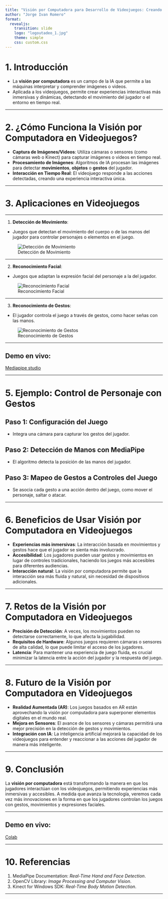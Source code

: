 ```yaml
---
title: "Visión por Computadora para Desarrollo de Videojuegos: Creando Experiencias Interactivas"
author: "Jorge Ivan Romero"
format: 
  revealjs:
    transition: slide
    logo: "logoutadeo_1.jpg"
    theme: simple
    css: custom.css
---
```


# 1. Introducción

::: {.fragment .zoom-in}
- La **visión por computadora** es un campo de la IA que permite a las máquinas interpretar y comprender imágenes o videos.
- Aplicada a los videojuegos, permite crear experiencias interactivas más inmersivas y dinámicas, detectando el movimiento del jugador o el entorno en tiempo real.
:::

---

# 2. ¿Cómo Funciona la Visión por Computadora en Videojuegos?

::: {.fragment .fade-in}
- **Captura de Imágenes/Videos**: Utiliza cámaras o sensores (como cámaras web o Kinect) para capturar imágenes o videos en tiempo real.
- **Procesamiento de Imágenes**: Algoritmos de IA procesan las imágenes para detectar **movimientos**, **objetos** o **gestos** del jugador.
- **Interacción en Tiempo Real**: El videojuego responde a las acciones detectadas, creando una experiencia interactiva única.
:::

---

# 3. Aplicaciones en Videojuegos

---

1. **Detección de Movimiento**:
- Juegos que detectan el movimiento del cuerpo o de las manos del jugador para controlar personajes o elementos en el juego.
   
![Detección de Movimiento](https://miro.medium.com/v2/resize:fit:720/format:webp/1*JLAnsw9NU6TFEVKKCARrCQ.gif)

---
   
2. **Reconocimiento Facial**:
- Juegos que adaptan la expresión facial del personaje a la del jugador.
   
![Reconocimiento Facial](https://mediapipe.dev/images/face_mesh_ar_effects.gif)

---
   
3. **Reconocimiento de Gestos**:
- El jugador controla el juego a través de gestos, como hacer señas con las manos.
   
![Reconocimiento de Gestos](https://media.dev.to/cdn-cgi/image/width=800%2Cheight=%2Cfit=scale-down%2Cgravity=auto%2Cformat=auto/https%3A%2F%2Fdev-to-uploads.s3.amazonaws.com%2Fuploads%2Farticles%2F32zpz7qa8hg5gl9lyvsc.gif)

---

## Demo en vivo:
[Mediapipe studio](https://mediapipe-studio.webapps.google.com/studio/demo/hand_landmarker)


---

# 5. Ejemplo: Control de Personaje con Gestos

## Paso 1: **Configuración del Juego**
- Integra una cámara para capturar los gestos del jugador.

## Paso 2: **Detección de Manos con MediaPipe**
- El algoritmo detecta la posición de las manos del jugador.

## Paso 3: **Mapeo de Gestos a Controles del Juego**
- Se asocia cada gesto a una acción dentro del juego, como mover el personaje, saltar o atacar.


---

# 6. Beneficios de Usar Visión por Computadora en Videojuegos

::: {.fragment .fade-in}
- **Experiencias más inmersivas**: La interacción basada en movimientos y gestos hace que el jugador se sienta más involucrado.
- **Accesibilidad**: Los jugadores pueden usar gestos y movimientos en lugar de controles tradicionales, haciendo los juegos más accesibles para diferentes audiencias.
- **Interacción natural**: La visión por computadora permite que la interacción sea más fluida y natural, sin necesidad de dispositivos adicionales.
:::

---

# 7. Retos de la Visión por Computadora en Videojuegos

- **Precisión de Detección**: A veces, los movimientos pueden no detectarse correctamente, lo que afecta la jugabilidad.
- **Requisitos de Hardware**: Algunos juegos requieren cámaras o sensores de alta calidad, lo que puede limitar el acceso de los jugadores.
- **Latencia**: Para mantener una experiencia de juego fluida, es crucial minimizar la latencia entre la acción del jugador y la respuesta del juego.

---

# 8. Futuro de la Visión por Computadora en Videojuegos

- **Realidad Aumentada (AR)**: Los juegos basados en AR están aprovechando la visión por computadora para superponer elementos digitales en el mundo real.
- **Mejora en Sensores**: El avance de los sensores y cámaras permitirá una mejor precisión en la detección de gestos y movimientos.
- **Integración con IA**: La inteligencia artificial mejorará la capacidad de los videojuegos para entender y reaccionar a las acciones del jugador de manera más inteligente.



---

# 9. Conclusión

::: {.fragment .fade-in}
La **visión por computadora** está transformando la manera en que los jugadores interactúan con los videojuegos, permitiendo experiencias más inmersivas y accesibles. A medida que avanza la tecnología, veremos cada vez más innovaciones en la forma en que los jugadores controlan los juegos con gestos, movimientos y expresiones faciales.
:::

---

## Demo en vivo:
[Colab](https://colab.research.google.com/drive/11LoDn2xcgTWQ4JJmd_i80yoSzk0rKZDU?usp=sharing)

---

# 10. Referencias

1. MediaPipe Documentation: *Real-Time Hand and Face Detection*.
2. OpenCV Library: *Image Processing and Computer Vision*.
3. Kinect for Windows SDK: *Real-Time Body Motion Detection*.

---

